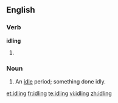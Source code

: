 ==English==

===Verb===
'''idling'''

# {{present participle of|[[idle]]}}

===Noun===
{{en-noun|s|-}}

# An [[idle]] period; something done idly.

[[et:idling]]
[[fr:idling]]
[[te:idling]]
[[vi:idling]]
[[zh:idling]]